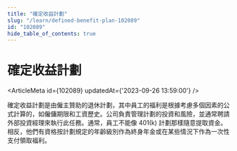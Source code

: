 ```yaml
---
title: "確定收益計劃"
slug: "/learn/defined-benefit-plan-102089"
id: "102089"
hide_table_of_contents: true
---
```



# 確定收益計劃

<ArticleMeta id={102089} updatedAt={'2023-09-26 13:59:00'} />
<div className='border-solid border-b border-t-0 my-4 border-[var(--ifm-color-gray-300)]' />

確定收益計劃是由僱主贊助的退休計劃，其中員工的福利是根據考慮多個因素的公式計算的，如僱傭期限和工資歷史。公司負責管理計劃的投資和風險，並通常聘請外部投資經理來執行此任務。通常，員工不能像 401(k) 計劃那樣隨意提取資金。相反，他們有資格按計劃規定的年齡級別作為終身年金或在某些情況下作為一次性支付領取福利。
